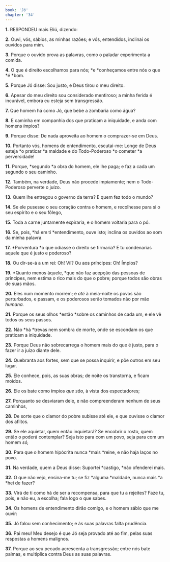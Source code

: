 ```yaml
---
book: 'Jó'
chapter: '34'
---
```


**1.** RESPONDEU mais Eliú, dizendo:

**2.** Ouvi, vós, sábios, as minhas razões; e vós, entendidos, inclinai os ouvidos para mim.

**3.** Porque o ouvido prova as palavras, como o paladar experimenta a comida.

**4.** O que é direito escolhamos para nós; *e *conheçamos entre nós o que *é *bom.

**5.** Porque Jó disse: Sou justo, e Deus tirou o meu direito.

**6.** Apesar do meu direito sou considerado mentiroso; a minha ferida é incurável, embora eu esteja sem transgressão.

**7.** Que homem há como Jó, que bebe a zombaria como água?

**8.** E caminha em companhia dos que praticam a iniquidade, e anda com homens ímpios?

**9.** Porque disse: De nada aproveita ao homem o comprazer-se em Deus.

**10.** Portanto vós, homens de entendimento, escutai-me: Longe de Deus esteja *o praticar *a maldade e do Todo-Poderoso *o cometer *a perversidade!

**11.** Porque, *segundo *a obra do homem, ele lhe paga; e faz a cada um segundo o seu caminho.

**12.** Também, na verdade, Deus não procede impiamente; nem o Todo-Poderoso perverte o juízo.

**13.** Quem lhe entregou o governo da terra? E quem fez todo o mundo?

**14.** Se ele pusesse o seu coração contra o homem, e recolhesse para si o seu espírito e o seu fôlego,

**15.** Toda a carne juntamente expiraria, e o homem voltaria para o pó.

**16.** Se, pois, *há em ti *entendimento, ouve isto; inclina os ouvidos ao som da minha palavra.

**17.** *Porventura *o que odiasse o direito se firmaria? E tu condenarias aquele que é justo e poderoso?

**18.** Ou dir-se-á a um rei: Oh! Vil? Ou aos príncipes: Oh! Ímpios?

**19.** *Quanto menos àquele, *que não faz acepção das pessoas de príncipes, nem estima o rico mais do que o pobre; porque todos são obras de suas mãos.

**20.** Eles num momento morrem; e *até* à meia-noite os povos são perturbados, e passam, e os poderosos serão tomados não por mão *humana.*

**21.** Porque os seus olhos *estão *sobre os caminhos de cada um, e ele vê todos os seus passos.

**22.** Não *há *trevas nem sombra de morte, onde se escondam os que praticam a iniquidade.

**23.** Porque Deus não sobrecarrega o homem mais do que é justo, para o fazer ir a juízo diante dele.

**24.** Quebranta aos fortes, sem que se possa inquirir, e põe outros em seu lugar.

**25.** Ele conhece, pois, as suas obras; de noite os transtorna, e ficam moídos.

**26.** Ele os bate como ímpios *que são,* à vista dos espectadores;

**27.** Porquanto se desviaram dele, e não compreenderam nenhum de seus caminhos,

**28.** De sorte que o clamor do pobre subisse até ele, e que ouvisse o clamor dos aflitos.

**29.** Se ele aquietar, quem então inquietará? Se encobrir o rosto, quem então o poderá contemplar? Seja isto para com um povo, seja para com um homem *só,*

**30.** Para que o homem hipócrita nunca *mais *reine, e não haja laços no povo.

**31.** Na verdade, quem a Deus disse: Suportei *castigo, *não ofenderei mais.

**32.** O que não vejo, ensina-me tu; se fiz *alguma *maldade, nunca mais *a *hei de fazer?

**33.** Virá de ti como há de ser a recompensa, para que tu a rejeites? Faze tu, pois, e não eu, a escolha; fala logo o que sabes.

**34.** Os homens de entendimento dirão comigo, e o homem sábio que me ouvir:

**35.** Jó falou sem conhecimento; e às suas palavras falta prudência.

**36.** Pai meu! Meu desejo é que Jó seja provado até ao fim, pelas suas respostas a homens malignos.

**37.** Porque ao seu pecado acrescenta a transgressão; entre nós bate palmas, e multiplica contra Deus as suas palavras.